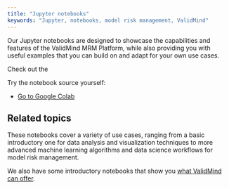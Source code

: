 ```yaml
---
title: "Jupyter notebooks"
keywords: "Jupyter, notebooks, model risk management, ValidMind"
---
```


Our Jupyter notebooks are designed to showcase the capabilities and features of the ValidMind MRM Platform, while also providing you with useful examples that you can build on and adapt for your own use cases. 

Check out the 

Try the notebook source yourself:

- [Go to Google Colab](https://colab.research.google.com/)

## Related topics

These notebooks cover a variety of use cases, ranging from a basic introductory one for data analysis and visualization techniques to more advanced machine learning algorithms and data science workflows for model risk management. 

We also have some introductory notebooks that show you [what ValidMind can offer](try-developer-framework.qmd).
